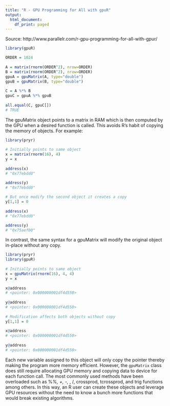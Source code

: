 ```yaml
---
title: "R - GPU Programming for All with gpuR"
output:
  html_document:
    df_print: paged
---
```


Source: http://www.parallelr.com/r-gpu-programming-for-all-with-gpur/


```r
library(gpuR)

ORDER = 1024
 
A = matrix(rnorm(ORDER^2), nrow=ORDER)
B = matrix(rnorm(ORDER^2), nrow=ORDER)
gpuA = gpuMatrix(A, type="double")
gpuB = gpuMatrix(B, type="double")
 
C = A %*% B
gpuC = gpuA %*% gpuB
 
all.equal(C, gpuC[])
# TRUE
```

The gpuMatrix object points to a matrix in RAM which is then computed by the GPU when a desired function is called.  This avoids R’s habit of copying the memory of objects.  For example:

```r
library(pryr)
 
# Initially points to same object
x = matrix(rnorm(16), 4)
y = x
 
address(x)
# "0x77ebdd0"

address(y)
# "0x77ebdd0"
 
# But once modify the second object it creates a copy
y[1,1] = 0
 
address(x)
# "0x77ebdd0"

address(y)
# "0x75aef00"
```

In contrast, the same syntax for a gpuMatrix will modify the original object in-place without any copy.

```r
library(pryr)
library(gpuR)
 
# Initially points to same object
x = gpuMatrix(rnorm(16), 4, 4)
y = x
 
x@address
# <pointer: 0x000000001df4d550>
 
y@address
# <pointer: 0x000000001df4d550>
 
# Modification affects both objects without copy
y[1,1] = 0
 
x@address
# <pointer: 0x000000001df4d550>
 
y@address
# <pointer: 0x000000001df4d550>
```

Each new variable assigned to this object will only copy the pointer thereby making the program more memory efficient.  However, the `gpuMatrix` class does still require allocating GPU memory and copying data to device for each function call. The most commonly used methods have been overloaded such as  %*%, +, -, *, /, crossprod, tcrossprod, and trig functions among others.  In this way, an R user can create these objects and leverage GPU resources without the need to know a bunch more functions that would break existing algorithms.

